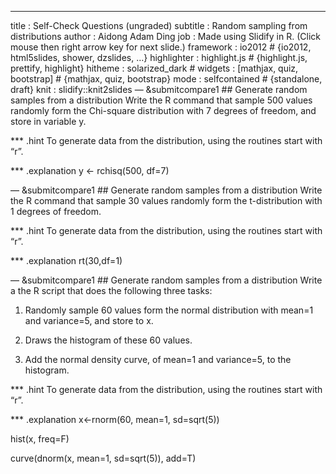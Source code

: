 ---
title       : Self-Check Questions (ungraded)
subtitle    : Random sampling from distributions
author      : Aidong Adam Ding
job         : Made using Slidify in R. (Click mouse then right arrow key for next slide.)
framework   : io2012        # {io2012, html5slides, shower, dzslides, ...}
highlighter : highlight.js  # {highlight.js, prettify, highlight}
hitheme     : solarized_dark      # 
widgets     : [mathjax, quiz, bootstrap]            # {mathjax, quiz, bootstrap}
mode        : selfcontained # {standalone, draft}
knit        : slidify::knit2slides
--- &submitcompare1
## Generate random samples from a distribution
Write the R command that sample 500 values randomly form the Chi-square distribution with 7 degrees of freedom, and store in variable y.

*** .hint
To generate data from the distribution, using the routines start with "r". 

*** .explanation
y \<- rchisq(500, df=7)

--- &submitcompare1
## Generate random samples from a distribution
Write the R command that sample 30 values randomly form the t-distribution with 1 degrees of freedom.

*** .hint
To generate data from the distribution, using the routines start with "r". 

*** .explanation
rt(30,df=1)

--- &submitcompare1
## Generate random samples from a distribution
Write a the R script that does the following three tasks:

(1) Randomly sample 60 values form the normal distribution with mean=1 and variance=5, and store to x.

(2) Draws the histogram of these 60 values.

(3) Add the normal density curve, of mean=1 and variance=5, to the histogram.

*** .hint
To generate data from the distribution, using the routines start with "r". 

*** .explanation
x<-rnorm(60, mean=1, sd=sqrt(5))

hist(x, freq=F)

curve(dnorm(x, mean=1, sd=sqrt(5)), add=T)





